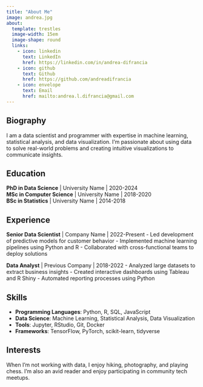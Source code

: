 ```yaml
---
title: "About Me"
image: andrea.jpg
about:
  template: trestles
  image-width: 15em
  image-shape: round
  links:
    - icon: linkedin
      text: LinkedIn
      href: https://linkedin.com/in/andrea-difrancia
    - icon: github
      text: Github
      href: https://github.com/andreadifrancia
    - icon: envelope
      text: Email
      href: mailto:andrea.l.difrancia@gmail.com
---
```


## Biography

I am a data scientist and programmer with expertise in machine learning, statistical analysis, and data visualization. I'm passionate about using data to solve real-world problems and creating intuitive visualizations to communicate insights.

## Education

**PhD in Data Science** | University Name | 2020-2024  
**MSc in Computer Science** | University Name | 2018-2020  
**BSc in Statistics** | University Name | 2014-2018

## Experience

**Senior Data Scientist** | Company Name | 2022-Present
- Led development of predictive models for customer behavior
- Implemented machine learning pipelines using Python and R
- Collaborated with cross-functional teams to deploy solutions

**Data Analyst** | Previous Company | 2018-2022
- Analyzed large datasets to extract business insights
- Created interactive dashboards using Tableau and R Shiny
- Automated reporting processes using Python

## Skills

- **Programming Languages**: Python, R, SQL, JavaScript
- **Data Science**: Machine Learning, Statistical Analysis, Data Visualization
- **Tools**: Jupyter, RStudio, Git, Docker
- **Frameworks**: TensorFlow, PyTorch, scikit-learn, tidyverse

## Interests

When I'm not working with data, I enjoy hiking, photography, and playing chess. I'm also an avid reader and enjoy participating in community tech meetups.
